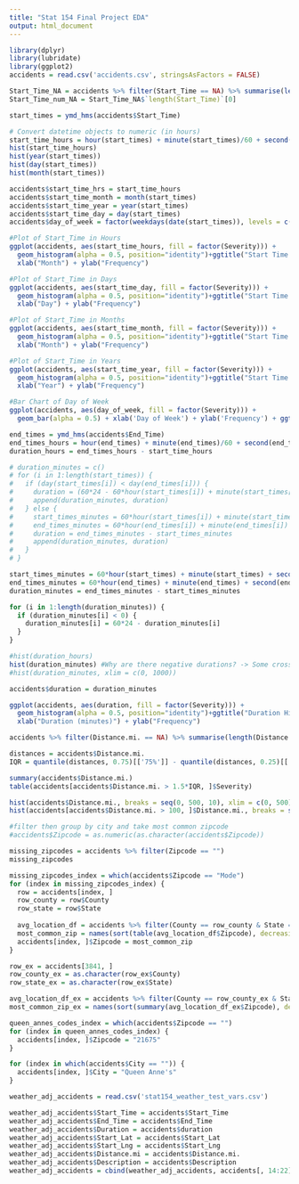 ```yaml
---
title: "Stat 154 Final Project EDA"
output: html_document
---
```


```r
library(dplyr)
library(lubridate)
library(ggplot2)
accidents = read.csv('accidents.csv', stringsAsFactors = FALSE)
```

```r
Start_Time_NA = accidents %>% filter(Start_Time == NA) %>% summarise(length(Start_Time))
Start_Time_num_NA = Start_Time_NA$`length(Start_Time)`[0]

start_times = ymd_hms(accidents$Start_Time)

# Convert datetime objects to numeric (in hours)
start_time_hours = hour(start_times) + minute(start_times)/60 + second(start_times)/3600
hist(start_time_hours)
hist(year(start_times))
hist(day(start_times))
hist(month(start_times))
```

```r
accidents$start_time_hrs = start_time_hours
accidents$start_time_month = month(start_times)
accidents$start_time_year = year(start_times)
accidents$start_time_day = day(start_times)
accidents$day_of_week = factor(weekdays(date(start_times)), levels = c("Sunday", "Monday", "Tuesday", "Wednesday", "Thursday", "Friday", "Saturday"))
```

```r
#Plot of Start_Time in Hours
ggplot(accidents, aes(start_time_hours, fill = factor(Severity))) +
  geom_histogram(alpha = 0.5, position="identity")+ggtitle("Start Time Hour") +
  xlab("Month") + ylab("Frequency")

#Plot of Start_Time in Days
ggplot(accidents, aes(start_time_day, fill = factor(Severity))) +
  geom_histogram(alpha = 0.5, position="identity")+ggtitle("Start Time Day") +
  xlab("Day") + ylab("Frequency")

#Plot of Start_Time in Months
ggplot(accidents, aes(start_time_month, fill = factor(Severity))) +
  geom_histogram(alpha = 0.5, position="identity")+ggtitle("Start Time Month") +
  xlab("Month") + ylab("Frequency") 

#Plot of Start_Time in Years
ggplot(accidents, aes(start_time_year, fill = factor(Severity))) +
  geom_histogram(alpha = 0.5, position="identity")+ggtitle("Start Time Year") +
  xlab("Year") + ylab("Frequency")

#Bar Chart of Day of Week
ggplot(accidents, aes(day_of_week, fill = factor(Severity))) +
  geom_bar(alpha = 0.5) + xlab('Day of Week') + ylab('Frequency') + ggtitle("Day of Week by Accident Frequency")
```

```r
end_times = ymd_hms(accidents$End_Time)
end_times_hours = hour(end_times) + minute(end_times)/60 + second(end_times)/3600
duration_hours = end_times_hours - start_time_hours

# duration_minutes = c()
# for (i in 1:length(start_times)) {
#   if (day(start_times[i]) < day(end_times[i])) {
#     duration = (60*24 - 60*hour(start_times[i]) + minute(start_times[i]) + second(start_times[i])/60) + 60*hour(end_times[i]) + minute(end_times[i]) + second(end_times[i])/60
#     append(duration_minutes, duration)
#   } else {
#     start_times_minutes = 60*hour(start_times[i]) + minute(start_times[i]) + second(start_times[i])/60
#     end_times_minutes = 60*hour(end_times[i]) + minute(end_times[i]) + second(end_times[i])/60
#     duration = end_times_minutes - start_times_minutes
#     append(duration_minutes, duration)
#   }
# }

start_times_minutes = 60*hour(start_times) + minute(start_times) + second(start_times)/60
end_times_minutes = 60*hour(end_times) + minute(end_times) + second(end_times)/60
duration_minutes = end_times_minutes - start_times_minutes

for (i in 1:length(duration_minutes)) {
  if (duration_minutes[i] < 0) {
    duration_minutes[i] = 60*24 - duration_minutes[i]
  }
}

#hist(duration_hours)
hist(duration_minutes) #Why are there negative durations? -> Some cross over midnight
#hist(duration_minutes, xlim = c(0, 1000))

accidents$duration = duration_minutes
```

```r
ggplot(accidents, aes(duration, fill = factor(Severity))) +
  geom_histogram(alpha = 0.5, position="identity")+ggtitle("Duration Histogram") +
  xlab("Duration (minutes)") + ylab("Frequency")
```

```r

accidents %>% filter(Distance.mi. == NA) %>% summarise(length(Distance.mi.)) #No missing values for distance

distances = accidents$Distance.mi.
IQR = quantile(distances, 0.75)[['75%']] - quantile(distances, 0.25)[['25%']]

summary(accidents$Distance.mi.)
table(accidents[accidents$Distance.mi. > 1.5*IQR, ]$Severity)

hist(accidents$Distance.mi., breaks = seq(0, 500, 10), xlim = c(0, 500))
hist(accidents[accidents$Distance.mi. > 100, ]$Distance.mi., breaks = seq(0, 500, 10), xlim = c(0, 500)) #Think of reason why I chose 100? 
```

```r
#filter then group by city and take most common zipcode
#accidents$Zipcode = as.numeric(as.character(accidents$Zipcode))

missing_zipcodes = accidents %>% filter(Zipcode == "")
missing_zipcodes

missing_zipcodes_index = which(accidents$Zipcode == "Mode")
for (index in missing_zipcodes_index) {
  row = accidents[index, ]
  row_county = row$County
  row_state = row$State
  
  avg_location_df = accidents %>% filter(County == row_county & State == row_state)
  most_common_zip = names(sort(table(avg_location_df$Zipcode), decreasing=T))[[1]]
  accidents[index, ]$Zipcode = most_common_zip
}
```

```r
row_ex = accidents[3841, ]
row_county_ex = as.character(row_ex$County)
row_state_ex = as.character(row_ex$State)

avg_location_df_ex = accidents %>% filter(County == row_county_ex & State == row_state_ex)
most_common_zip_ex = names(sort(summary(avg_location_df_ex$Zipcode), decreasing=T)[2])
```

```r
queen_annes_codes_index = which(accidents$Zipcode == "")
for (index in queen_annes_codes_index) {
  accidents[index, ]$Zipcode = "21675"
}

for (index in which(accidents$City == "")) {
  accidents[index, ]$City = "Queen Anne's"
}
```


```r
weather_adj_accidents = read.csv('stat154_weather_test_vars.csv')
```

```r
weather_adj_accidents$Start_Time = accidents$Start_Time
weather_adj_accidents$End_Time = accidents$End_Time
weather_adj_accidents$Duration = accidents$duration
weather_adj_accidents$Start_Lat = accidents$Start_Lat
weather_adj_accidents$Start_Lng = accidents$Start_Lng
weather_adj_accidents$Distance.mi = accidents$Distance.mi.
weather_adj_accidents$Description = accidents$Description
weather_adj_accidents = cbind(weather_adj_accidents, accidents[, 14:22])
```















